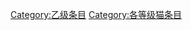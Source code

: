 {{catmore1|[[Wikipedia:猫专题|Wikipedia:猫专题]]}}
{{Articles by Quality|topic=猫|project=猫|format=TOC}}
{{emptycat}}

[[Category:乙级条目|Category:乙级条目]]
[[Category:各等级猫条目|Category:各等级猫条目]]